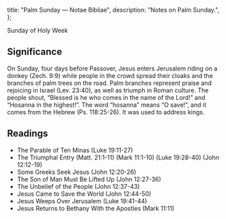   title: "Palm Sunday — Notae Bibliae",
  description: "Notes on Palm Sunday.",
};

<Initial text="Palm Sunday" />

Sunday of Holy Week

## Significance

On Sunday, four days before Passover, Jesus enters Jerusalem riding on a donkey (Zech. 9:9) while people in the crowd spread their cloaks and the branches of palm trees on the road. Palm branches represent praise and rejoicing in Israel (Lev. 23:40), as well as triumph in Roman culture. The people shout, “Blessed is he who comes in the name of the Lord!” and “Hosanna in the highest!”. The word “hosanna” means “O save!”, and it comes from the Hebrew *<Definition lang="hebrew" anchor="hoshia-na" text="hoshia na" />* (Ps. 118:25-26). It was used to address kings.

## Readings

- The Parable of Ten Minas (Luke 19:11-27)
- The Triumphal Entry (Matt. 21:1-11) (Mark 11:1-10) (Luke 19:28-40) (John 12:12-19)
- Some Greeks Seek Jesus (John 12:20-26)
- The Son of Man Must Be Lifted Up (John 12:27-36)
- The Unbelief of the People (John 12:37-43)
- Jesus Came to Save the World (John 12:44-50)
- Jesus Weeps Over Jerusalem (Luke 19:41-44)
- Jesus Returns to Bethany With the Apostles (Mark 11:11)
